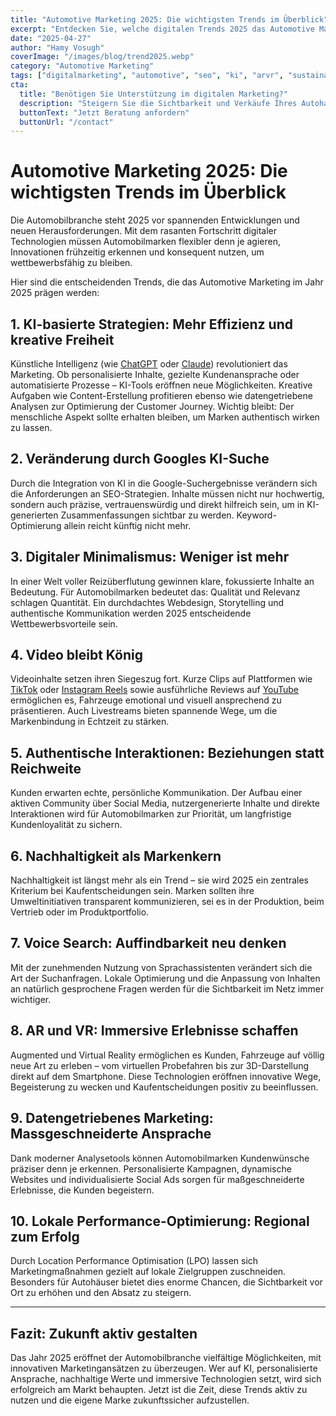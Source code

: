 ```yaml
---
title: "Automotive Marketing 2025: Die wichtigsten Trends im Überblick"
excerpt: "Entdecken Sie, welche digitalen Trends 2025 das Automotive Marketing bestimmen – von KI und Voice Search bis hin zu Nachhaltigkeit und immersiven Erlebnissen."
date: "2025-04-27"
author: "Hamy Vosugh"
coverImage: "/images/blog/trend2025.webp"
category: "Automotive Marketing"
tags: ["digitalmarketing", "automotive", "seo", "ki", "arvr", "sustainability"]
cta:
  title: "Benötigen Sie Unterstützung im digitalen Marketing?"
  description: "Steigern Sie die Sichtbarkeit und Verkäufe Ihres Autohauses mit innovativen Marketinglösungen."
  buttonText: "Jetzt Beratung anfordern"
  buttonUrl: "/contact"
---
```


# Automotive Marketing 2025: Die wichtigsten Trends im Überblick

Die Automobilbranche steht 2025 vor spannenden Entwicklungen und neuen Herausforderungen. Mit dem rasanten Fortschritt digitaler Technologien müssen Automobilmarken flexibler denn je agieren, Innovationen frühzeitig erkennen und konsequent nutzen, um wettbewerbsfähig zu bleiben.

Hier sind die entscheidenden Trends, die das Automotive Marketing im Jahr 2025 prägen werden:

## 1. KI-basierte Strategien: Mehr Effizienz und kreative Freiheit

Künstliche Intelligenz (wie [ChatGPT](https://chat.openai.com) oder  [Claude](https://claude.ai)) revolutioniert das Marketing. Ob personalisierte Inhalte, gezielte Kundenansprache oder automatisierte Prozesse – KI-Tools eröffnen neue Möglichkeiten. Kreative Aufgaben wie Content-Erstellung profitieren ebenso wie datengetriebene Analysen zur Optimierung der Customer Journey. Wichtig bleibt: Der menschliche Aspekt sollte erhalten bleiben, um Marken authentisch wirken zu lassen.

## 2. Veränderung durch Googles KI-Suche

Durch die Integration von KI in die Google-Suchergebnisse verändern sich die Anforderungen an SEO-Strategien. Inhalte müssen nicht nur hochwertig, sondern auch präzise, vertrauenswürdig und direkt hilfreich sein, um in KI-generierten Zusammenfassungen sichtbar zu werden. Keyword-Optimierung allein reicht künftig nicht mehr.

## 3. Digitaler Minimalismus: Weniger ist mehr

In einer Welt voller Reizüberflutung gewinnen klare, fokussierte Inhalte an Bedeutung. Für Automobilmarken bedeutet das: Qualität und Relevanz schlagen Quantität. Ein durchdachtes Webdesign, Storytelling und authentische Kommunikation werden 2025 entscheidende Wettbewerbsvorteile sein.

## 4. Video bleibt König

Videoinhalte setzen ihren Siegeszug fort. Kurze Clips auf Plattformen wie <a href="https://www.tiktok.com" target="_blank" rel="noopener noreferrer" className="text-amber-500 font-bold hover:underline">TikTok</a> oder <a href="https://www.instagram.com" target="_blank" rel="noopener noreferrer" className="text-amber-500 font-bold hover:underline">Instagram Reels</a> sowie ausführliche Reviews auf <a href="https://www.youtube.com" target="_blank" rel="noopener noreferrer" className="text-amber-500 font-bold hover:underline">YouTube</a> ermöglichen es, Fahrzeuge emotional und visuell ansprechend zu präsentieren. Auch Livestreams bieten spannende Wege, um die Markenbindung in Echtzeit zu stärken.

## 5. Authentische Interaktionen: Beziehungen statt Reichweite

Kunden erwarten echte, persönliche Kommunikation. Der Aufbau einer aktiven Community über Social Media, nutzergenerierte Inhalte und direkte Interaktionen wird für Automobilmarken zur Priorität, um langfristige Kundenloyalität zu sichern.

## 6. Nachhaltigkeit als Markenkern

Nachhaltigkeit ist längst mehr als ein Trend – sie wird 2025 ein zentrales Kriterium bei Kaufentscheidungen sein. Marken sollten ihre Umweltinitiativen transparent kommunizieren, sei es in der Produktion, beim Vertrieb oder im Produktportfolio.

## 7. Voice Search: Auffindbarkeit neu denken

Mit der zunehmenden Nutzung von Sprachassistenten verändert sich die Art der Suchanfragen. Lokale Optimierung und die Anpassung von Inhalten an natürlich gesprochene Fragen werden für die Sichtbarkeit im Netz immer wichtiger.

## 8. AR und VR: Immersive Erlebnisse schaffen

Augmented und Virtual Reality ermöglichen es Kunden, Fahrzeuge auf völlig neue Art zu erleben – vom virtuellen Probefahren bis zur 3D-Darstellung direkt auf dem Smartphone. Diese Technologien eröffnen innovative Wege, Begeisterung zu wecken und Kaufentscheidungen positiv zu beeinflussen.

## 9. Datengetriebenes Marketing: Massgeschneiderte Ansprache

Dank moderner Analysetools können Automobilmarken Kundenwünsche präziser denn je erkennen. Personalisierte Kampagnen, dynamische Websites und individualisierte Social Ads sorgen für maßgeschneiderte Erlebnisse, die Kunden begeistern.

## 10. Lokale Performance-Optimierung: Regional zum Erfolg

Durch Location Performance Optimisation (LPO) lassen sich Marketingmaßnahmen gezielt auf lokale Zielgruppen zuschneiden. Besonders für Autohäuser bietet dies enorme Chancen, die Sichtbarkeit vor Ort zu erhöhen und den Absatz zu steigern.

---

## Fazit: Zukunft aktiv gestalten

Das Jahr 2025 eröffnet der Automobilbranche vielfältige Möglichkeiten, mit innovativen Marketingansätzen zu überzeugen. Wer auf KI, personalisierte Ansprache, nachhaltige Werte und immersive Technologien setzt, wird sich erfolgreich am Markt behaupten. Jetzt ist die Zeit, diese Trends aktiv zu nutzen und die eigene Marke zukunftssicher aufzustellen.